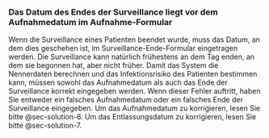 ### Das Datum des Endes der Surveillance liegt vor dem Aufnahmedatum im Aufnahme-Formular {#sec-problem-details-4}

Wenn die Surveillance eines Patienten beendet wurde, muss das Datum, an dem dies geschehen ist, im Surveillance-Ende-Formular eingetragen werden. Die Surveillance kann natürlich frühestens an dem Tag enden, an dem sie begonnen hat, aber nicht früher.
Damit das System die Nennerdaten berechnen und das Infektionsrisiko des Patienten bestimmen kann, müssen sowohl das Aufnahmedatum als auch das Ende der Surveillance korrekt eingegeben werden.
Wenn dieser Fehler auftritt, haben Sie entweder ein falsches Aufnahmedatum oder ein falsches Ende der Surveillance eingegeben.
Um das Aufnahmedatum zu korrigieren, lesen Sie bitte @sec-solution-6. Um das Entlassungsdatum zu korrigieren, lesen Sie bitte @sec-solution-7.